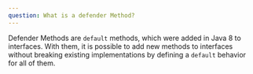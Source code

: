```yaml
---
question: What is a defender Method?
---
```


Defender Methods are `default` methods, which were added in Java 8 to
interfaces. With them, it is possible to add new methods to interfaces without
breaking existing implementations by defining a `default` behavior for all of
them.
